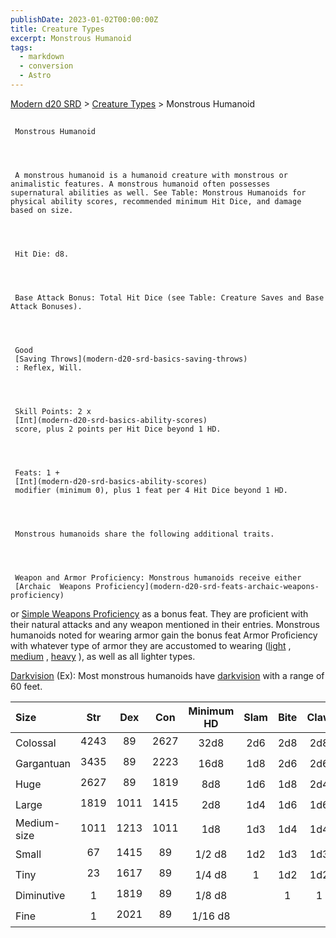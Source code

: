 ```yaml
---
publishDate: 2023-01-02T00:00:00Z
title: Creature Types
excerpt: Monstrous Humanoid
tags:
  - markdown
  - conversion
  - Astro
---
```


[Modern d20 SRD](/#modernD20) >
[Creature Types](modern-d20-srd-creature-types-index) > Monstrous Humanoid

##

     Monstrous Humanoid




     A monstrous humanoid is a humanoid creature with monstrous or animalistic features. A monstrous humanoid often possesses supernatural abilities as well. See Table: Monstrous Humanoids for physical ability scores, recommended minimum Hit Dice, and damage based on size.




     Hit Die: d8.




     Base Attack Bonus: Total Hit Dice (see Table: Creature Saves and Base Attack Bonuses).




     Good
     [Saving Throws](modern-d20-srd-basics-saving-throws)
     : Reflex, Will.




     Skill Points: 2 x
     [Int](modern-d20-srd-basics-ability-scores)
     score, plus 2 points per Hit Dice beyond 1 HD.




     Feats: 1 +
     [Int](modern-d20-srd-basics-ability-scores)
     modifier (minimum 0), plus 1 feat per 4 Hit Dice beyond 1 HD.




     Monstrous humanoids share the following additional traits.




     Weapon and Armor Proficiency: Monstrous humanoids receive either
     [Archaic  Weapons Proficiency](modern-d20-srd-feats-archaic-weapons-proficiency)
or
[Simple Weapons Proficiency](modern-d20-srd-feats-simple-weapons-proficiency)
as a bonus feat. They are proficient with their natural attacks and any weapon mentioned in their entries. Monstrous humanoids noted for wearing armor gain the bonus feat Armor Proficiency with whatever type of armor they are accustomed to wearing ([light](modern-d20-srd-equipment-armor-light)
,
[medium](modern-d20-srd-equipment-armor-medium)
,
[heavy](modern-d20-srd-equipment-armor-heavy)
), as well as all lighter types.

[Darkvision](modern-d20-srd-special-abilities-darkvision)
(Ex): Most monstrous humanoids have
[darkvision](modern-d20-srd-special-abilities-darkvision)
with a range of 60 feet.

| Size        | Str  | Dex  | Con  | Minimum HD | Slam | Bite | Claw | Gore |
| :---------- | :--: | :--: | :--: | :--------: | :--: | :--: | :--: | ---: |
| Colossal    | 4243 |  89  | 2627 |    32d8    | 2d6  | 2d8  | 2d8  |  4d6 |
| Gargantuan  | 3435 |  89  | 2223 |    16d8    | 1d8  | 2d6  | 2d6  |  2d8 |
| Huge        | 2627 |  89  | 1819 |    8d8     | 1d6  | 1d8  | 2d4  |  2d6 |
| Large       | 1819 | 1011 | 1415 |    2d8     | 1d4  | 1d6  | 1d6  |  1d8 |
| Medium-size | 1011 | 1213 | 1011 |    1d8     | 1d3  | 1d4  | 1d4  |  1d6 |
| Small       |  67  | 1415 |  89  |   1/2 d8   | 1d2  | 1d3  | 1d3  |  1d4 |
| Tiny        |  23  | 1617 |  89  |   1/4 d8   |  1   | 1d2  | 1d2  |  1d3 |
| Diminutive  |  1   | 1819 |  89  |   1/8 d8   |      |  1   |  1   |  1d2 |
| Fine        |  1   | 2021 |  89  |  1/16 d8   |      |      |      |    1 |
